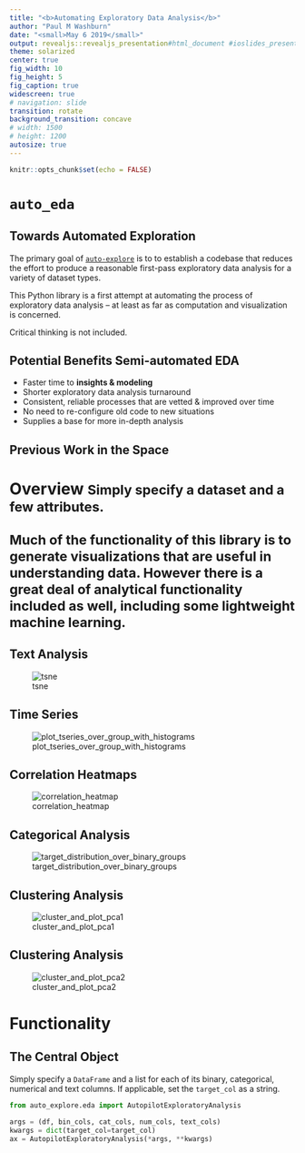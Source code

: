 ```yaml
---
title: "<b>Automating Exploratory Data Analysis</b>"
author: "Paul M Washburn"
date: "<small>May 6 2019</small>"
output: revealjs::revealjs_presentation#html_document #ioslides_presentation #slidy_presentation #beamer_presentation #revealjs::revealjs_presentation
theme: solarized
center: true
fig_width: 10
fig_height: 5
fig_caption: true
widescreen: true
# navigation: slide
transition: rotate
background_transition: concave
# width: 1500
# height: 1200
autosize: true
---
```


```r
knitr::opts_chunk$set(echo = FALSE)
```

# <b>`auto_eda`</b> <small></small> {data-background=#AAE6E6}


## Towards Automated Exploration

The primary goal of [`auto-explore`](https://github.com/paulmattheww/auto-explore) is to to establish a codebase that reduces the effort to produce a reasonable first-pass exploratory data analysis for a variety of dataset types.

This Python library is a first attempt at automating the process of exploratory data analysis -- at least as far as computation and visualization is concerned.  

Critical thinking is not included.

## Potential Benefits Semi-automated EDA

- Faster time to **insights & modeling**
- Shorter exploratory data analysis turnaround
- Consistent, reliable processes that are vetted & improved over time
- No need to re-configure old code to new situations
- Supplies a base for more in-depth analysis

## Previous Work in the Space


# <b>Overview</b> <small>Simply specify a dataset and a few attributes.<br><br>Much of the functionality of this library is to generate visualizations that are useful in understanding data.  However there is a great deal of analytical functionality included as well, including some lightweight machine learning.</small> {data-background=#DA863C}

## Text Analysis

![tsne](/Users/pmw/Desktop/templates/auto-explore/img/tsne cluster.png)


## Time Series

![plot_tseries_over_group_with_histograms](/Users/pmw/Desktop/templates/auto-explore/img/tseries.png)

## Correlation Heatmaps

![correlation_heatmap](/Users/pmw/Desktop/templates/auto-explore/img/heatmap.png)

## Categorical Analysis

![target_distribution_over_binary_groups](/Users/pmw/Desktop/templates/auto-explore/img/boxen.png)


## Clustering Analysis

![cluster_and_plot_pca1](/Users/pmw/Desktop/templates/auto-explore/img/kmeans.png)

## Clustering Analysis

![cluster_and_plot_pca2](/Users/pmw/Desktop/templates/auto-explore/img/silhouette.png)


# <b>Functionality</b> <small></small> {data-background=#B5F55E}



## The Central Object

Simply specify a `DataFrame` and a list for each of its binary, categorical, numerical and text columns.  If applicable, set the `target_col` as a string.  

```python
from auto_explore.eda import AutopilotExploratoryAnalysis

args = (df, bin_cols, cat_cols, num_cols, text_cols)
kwargs = dict(target_col=target_col)
ax = AutopilotExploratoryAnalysis(*args, **kwargs)
```


